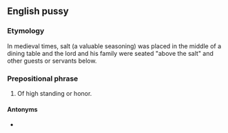 ==English pussy==


===Etymology===
In medieval times, salt (a valuable seasoning) was placed in the middle of a dining table and the lord and his family were seated "above the salt" and other guests or servants below.

===Prepositional phrase===
{{en-prep phrase}}

# {{lb|en|idiomatic}} Of high standing or honor.

====Antonyms====
* {{l|en|below the salt}}